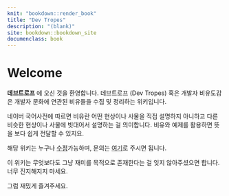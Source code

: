 ```yaml
---
knit: "bookdown::render_book"
title: "Dev Tropes"
description: "(blank)"
site: bookdown::bookdown_site
documenclass: book
---
```


# Welcome {-}

__데브트로프__ 에 오신 것을 환영합니다. 데브트로프 (Dev Tropes) 혹은 개발자 비유도감은 개발자 문화에 연관된 비유들을 수집 및 정리하는 위키입니다.

네이버 국어사전에 따르면 비유란 어떤 현상이나 사물을 직접 설명하지 아니하고 다른 비슷한 현상이나 사물에 빗대어서 설명하는 걸 의미합니다. 비유와 예제를 활용하면 뜻을 보다 쉽게 전달할 수 있지요.

해당 위키는 누구나 [수정](https://github.com/zedoul/devtropes/edit/master/index.Rmd)가능하며, 문의는 [여기](https://github.com/zedoul/devtropes/issues/new)로 주시면 됩니다.

이 위키는 무엇보다도 그냥 재미를 목적으로 존재한다는 걸 잊지 않아주셨으면 합니다. 너무 진지해지지 마세요.

그럼 재밌게 즐겨주세요.